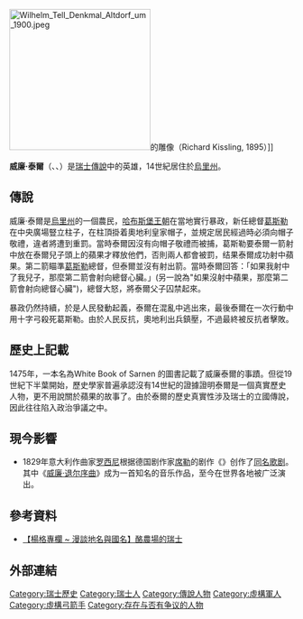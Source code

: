 {{noteTA
|T=zh-hans:威廉·退尔; zh-hant:威廉·泰爾;
|1=zh-hans:威廉·退尔; zh-hant:威廉·泰爾;
|2=zh-hans:退尔; zh-hant:泰爾;
|3=zh-hans:威廉退尔; zh-hant:威廉泰爾;
}}
{{redirect|威廉泰爾}}

[[File:Wilhelm_Tell_Denkmal_Altdorf_um_1900.jpeg|250px]]的雕像（Richard Kissling, 1895）]]

'''威廉·泰爾'''（{{lang-de|Wilhelm Tell}}、{{lang-fr|Guillaume Tell}}、{{lang-it|Guglielmo Tell}}）是[[瑞士|瑞士]][[傳說|傳說]]中的英雄，14世紀居住於[[烏里州|烏里州]]。

== 傳說 ==
威廉·泰爾是[[烏里州|烏里州]]的一個農民，[[哈布斯堡王朝|哈布斯堡王朝]]在當地實行暴政，新任總督[[葛斯勒|葛斯勒]]在中央廣場豎立柱子，在柱頂掛着奧地利皇家帽子，並規定居民經過時必須向帽子敬禮，違者將遭到重罰。當時泰爾因沒有向帽子敬禮而被捕，葛斯勒要泰爾一箭射中放在泰爾兒子頭上的蘋果才釋放他們，否則兩人都會被罰，结果泰爾成功射中蘋果。第二箭瞄準[[葛斯勒|葛斯勒]]總督，但泰爾並沒有射出箭。當時泰爾回答：「如果我射中了我兒子，那麼第二箭會射向總督心臟。」(另一說為"如果沒射中蘋果，那麼第二箭會射向總督心臟")，總督大怒，將泰爾父子囚禁起來。

暴政仍然持續，於是人民發動起義，泰爾在混亂中逃出來，最後泰爾在一次行動中用十字弓殺死葛斯勒。由於人民反抗，奧地利出兵鎮壓，不過最終被反抗者擊敗。

== 歷史上記載 ==
1475年，一本名為White Book of Sarnen 的圖書記載了威廉泰爾的事蹟。但從19世紀下半葉開始，歷史學家普遍承認沒有14世紀的證據證明泰爾是一個真實歷史人物，更不用說關於蘋果的故事了。由於泰爾的歷史真實性涉及瑞士的立國傳說，因此往往陷入政治爭議之中。

== 現今影響 ==
<!-- * 19世紀的某位義大利文學家，把此故事改編成劇作，鼓吹義大利人民學習威廉·泰爾反抗奧地利哈布斯堡家族的精神，反抗19世紀宰制義大利的奧地利王國，並完成獨立建國。劇作在各地廣泛流傳，成功地強化義大利人民的反奧意識，促成19世紀下半的義大利建國事業。 -->
* 1829年意大利作曲家[[罗西尼|罗西尼]]根据德国剧作家[[席勒|席勒]]的剧作《{{link-en|威廉·退尔 (戏剧)|William Tell (play)|威廉·退尔}}》创作了[[威廉·退尔_(歌剧)|同名歌剧]]。其中《[[威廉·退尔序曲|威廉·退尔序曲]]》成为一首知名的音乐作品，至今在世界各地被广泛演出。

== 參考資料 ==
* [http://homepage20.seed.net.tw/web@3/flags/younger/020415.htm 【楊格專欄 ~ 漫談地名與國名】酪農場的瑞士] {{Wayback|url=http://homepage20.seed.net.tw/web@3/flags/younger/020415.htm |date=20041109042628 }}

== 外部連結 ==
{{commons| File:Gioachino Rossini, William Tell Overture (military band version, 2000).ogg |威廉退尔序曲}}

{{Authority control}}

{{DEFAULTSORT:Tell, William}}
[[Category:瑞士歷史|Category:瑞士歷史]]
[[Category:瑞士人|Category:瑞士人]]
[[Category:傳說人物|Category:傳說人物]]
[[Category:虛構軍人|Category:虛構軍人]]
[[Category:虛構弓箭手|Category:虛構弓箭手]]
[[Category:存在与否有争议的人物|Category:存在与否有争议的人物]]